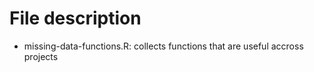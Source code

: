 # File description

* missing-data-functions.R: collects functions that are useful accross projects
